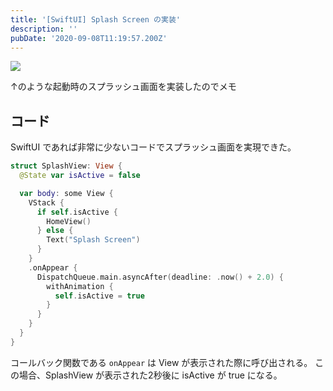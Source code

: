 ```yaml
---
title: '[SwiftUI] Splash Screen の実装'
description: ''
pubDate: '2020-09-08T11:19:57.200Z'
---
```


![](/2020-09-08-20-36-00.gif)

↑のような起動時のスプラッシュ画面を実装したのでメモ

## コード

SwiftUI であれば非常に少ないコードでスプラッシュ画面を実現できた。

``` swift
struct SplashView: View {
  @State var isActive = false

  var body: some View {
    VStack {
      if self.isActive {
        HomeView()
      } else {
        Text("Splash Screen")
      }
    }
    .onAppear {
      DispatchQueue.main.asyncAfter(deadline: .now() + 2.0) {
        withAnimation {
          self.isActive = true
        }
      }
    }
  }
}
```

コールバック関数である `onAppear` は View が表示された際に呼び出される。
この場合、SplashView が表示された2秒後に isActive が true になる。

